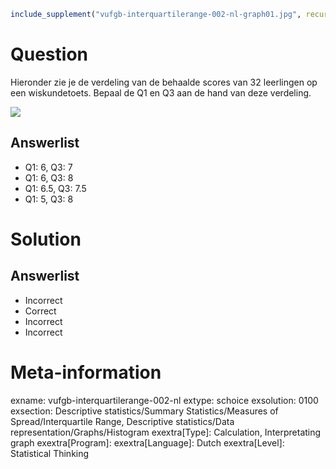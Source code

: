 ```{r, echo = FALSE, results = "hide"}
include_supplement("vufgb-interquartilerange-002-nl-graph01.jpg", recursive = TRUE)
```

Question
========
  
Hieronder zie je de verdeling van de behaalde scores van 32 leerlingen op een wiskundetoets. Bepaal de Q1 en Q3 aan de hand van deze verdeling.

![](vufgb-interquartilerange-002-nl-graph01.jpg)
  
Answerlist
----------
* Q1: 6, Q3: 7
* Q1: 6, Q3: 8
* Q1: 6.5, Q3: 7.5
* Q1: 5, Q3: 8


Solution
========

Answerlist
----------
* Incorrect
* Correct
* Incorrect
* Incorrect


Meta-information
================

exname: vufgb-interquartilerange-002-nl
extype: schoice
exsolution: 0100
exsection: Descriptive statistics/Summary Statistics/Measures of Spread/Interquartile Range, Descriptive statistics/Data representation/Graphs/Histogram
exextra[Type]: Calculation, Interpretating graph
exextra[Program]: 
exextra[Language]: Dutch
exextra[Level]: Statistical Thinking